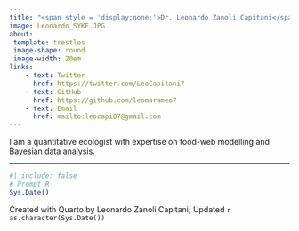 ```yaml
---
title: "<span style = 'display:none;'>Dr. Leonardo Zanoli Capitani</span>"
image: Leonardo_SYKE.JPG
about: 
 template: trestles
 image-shape: round
 image-width: 20em
links:
    - text: Twitter
      href: https://twitter.com/LeoCapitani7
    - text: GitHub
      href: https://github.com/leomarameo7
    - text: Email
      href: mailto:leocapi07@gmail.com
---
```


I am a quantitative ecologist with expertise on food-web modelling and Bayesian data analysis.

------------------------------------------------------------------------

```r
#| include: false
# Prompt R
Sys.Date()
```

Created with Quarto by Leonardo Zanoli Capitani; Updated `r as.character(Sys.Date())`

